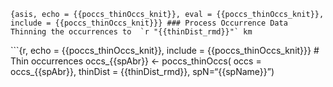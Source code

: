 ```{asis, echo = {{poccs_thinOccs_knit}}, eval = {{poccs_thinOccs_knit}}, include = {{poccs_thinOccs_knit}}}
### Process Occurrence Data
Thinning the occurrences to  `r "{{thinDist_rmd}}"` km
```

```{r, echo = {{poccs_thinOccs_knit}}, include = {{poccs_thinOccs_knit}}}
# Thin occurrences 
occs_{{spAbr}} <- poccs_thinOccs(
  occs = occs_{{spAbr}}, 
  thinDist = {{thinDist_rmd}},
  spN="{{spName}}")
